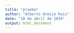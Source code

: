 ---
title: "prueba"
author: "Alberto Armijo Ruiz"
date: "10 de abril de 2019"
output: html_document
---
